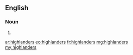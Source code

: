 {{also|Highlanders}}
==English==

===Noun===
{{head|en|noun plural form}}

# {{plural of|highlander|lang=en}}

[[ar:highlanders]]
[[eo:highlanders]]
[[fr:highlanders]]
[[mg:highlanders]]
[[my:highlanders]]
